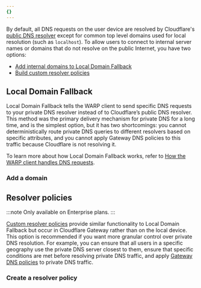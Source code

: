 ```yaml
---
{}
---
```



By default, all DNS requests on the user device are resolved by Cloudflare's [public DNS resolver](/1.1.1.1/) except for common top level domains used for local resolution (such as `localhost`). To allow users to connect to internal server names or domains that do not resolve on the public Internet, you have two options:

- [Add internal domains to Local Domain Fallback](#local-domain-fallback)
- [Build custom resolver policies](#resolver-policies)

## Local Domain Fallback

Local Domain Fallback tells the WARP client to send specific DNS requests to your private DNS resolver instead of to Cloudflare’s public DNS resolver. This method was the primary delivery mechanism for private DNS for a long time, and is the simplest option, but it has two shortcomings: you cannot deterministically route private DNS queries to different resolvers based on specific attributes, and you cannot apply Gateway DNS policies to this traffic because Cloudflare is not resolving it.

To learn more about how Local Domain Fallback works, refer to [How the WARP client handles DNS requests](/cloudflare-one/connections/connect-devices/warp/configure-warp/route-traffic/#how-the-warp-client-handles-dns-requests).

### Add a domain

<Render file="warp/add-local-domain" product="cloudflare-one" />

## Resolver policies

:::note
Only available on Enterprise plans.
:::

[Custom resolver policies](/cloudflare-one/policies/gateway/resolver-policies/) provide similar functionality to Local Domain Fallback but occur in Cloudflare Gateway rather than on the local device. This option is recommended if you want more granular control over private DNS resolution. For example, you can ensure that all users in a specific geography use the private DNS server closest to them, ensure that specific conditions are met before resolving private DNS traffic, and apply [Gateway DNS policies](/cloudflare-one/policies/gateway/dns-policies/) to private DNS traffic.

### Create a resolver policy

<Render file="gateway/create-resolver-policy" product="cloudflare-one" />
